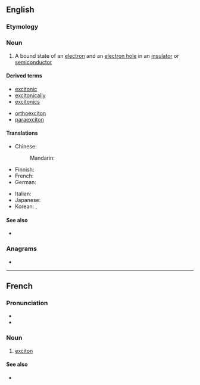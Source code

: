==English==

===Etymology===
{{suffix|en|excite|on}}

===Noun===
{{en-noun}}

# {{lb|en|physics}} A bound state of an [[electron]] and an [[electron hole]] in an [[insulator]] or [[semiconductor]]

====Derived terms====
{{der-top}}
* [[excitonic]]
* [[excitonically]]
* [[excitonics]]
{{der-mid}}
* [[orthoexciton]]
* [[paraexciton]]
{{der-bottom}}

====Translations====
{{trans-top|bound state of electron and hole}}
* Chinese:
*: Mandarin: {{t|cmn|激子|sc=Hani|tr=jīzǐ}}
* Finnish: {{t|fi|eksitoni}}
* French: {{t+|fr|exciton|m}}
* German: {{t|de|Exziton|n}}
{{trans-mid}}
* Italian: {{t+|it|eccitone|m}}
* Japanese: {{t|ja|励起子|tr=rēki-shi}}
* Korean: {{t|ko|여기자}}, {{t|ko|엑시톤}}
{{trans-bottom}}

====See also====
* {{pedia}}

===Anagrams===
* {{anagrams|en|a=ceinotx|xenotic}}

----

==French==

===Pronunciation===
* {{fr-IPA}}
* {{audio|fr|Fr-Paris--exciton.ogg|Audio (Paris)}}

===Noun===
{{fr-noun|m}}

# {{lb|fr|physics}} [[#English|exciton]]

====See also====
* {{pedia|lang=fr}}
